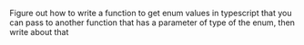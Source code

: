 Figure out how to write a function to get enum values in typescript that you can pass to another function that has a parameter of type of the enum, then write about that
